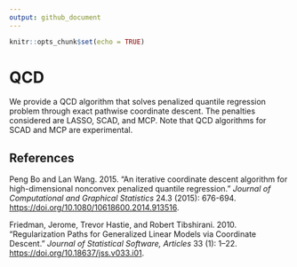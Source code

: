 ```yaml
---
output: github_document
---
```


```r
knitr::opts_chunk$set(echo = TRUE)
```

# QCD

We provide a QCD algorithm that solves penalized quantile regression problem through exact pathwise coordinate descent. The penalties considered are LASSO, SCAD, and MCP. Note that QCD algorithms for SCAD and MCP are experimental.

## References

<div id="refs" class="references">

<div id="ref-qicd">

Peng Bo and Lan Wang. 2015. 
“An iterative coordinate descent algorithm for high-dimensional nonconvex penalized quantile regression.” *Journal of Computational and Graphical Statistics* 24.3 (2015): 676-694. 
<https://doi.org/10.1080/10618600.2014.913516>.

</div>

<div id="refs" class="references">

<div id="ref-glmnet">

Friedman, Jerome, Trevor Hastie, and Robert Tibshirani. 2010.
“Regularization Paths for Generalized Linear Models via Coordinate
Descent.” *Journal of Statistical Software, Articles* 33 (1): 1–22.
<https://doi.org/10.18637/jss.v033.i01>.

</div>



